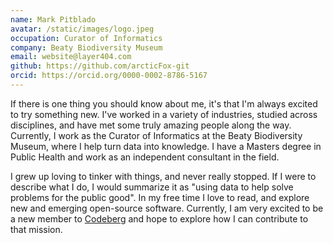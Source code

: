 ```yaml
---
name: Mark Pitblado
avatar: /static/images/logo.jpeg
occupation: Curator of Informatics
company: Beaty Biodiversity Museum
email: website@layer404.com
github: https://github.com/arcticFox-git
orcid: https://orcid.org/0000-0002-8786-5167
---
```


If there is one thing you should know about me, it's that I'm always excited to try something new. I've worked in a variety of industries, studied across disciplines, and have met some truly amazing people along the way. Currently, I work as the Curator of Informatics at the Beaty Biodiversity Museum, where I help turn data into knowledge. I have a Masters degree in Public Health and work as an independent consultant in the field.

I grew up loving to tinker with things, and never really stopped. If I were to describe what I do, I would summarize it as "using data to help solve problems for the public good". In my free time I love to read, and explore new and emerging open-source software. Currently, I am very excited to be a new member to [Codeberg](https://codeberg.org) and hope to explore how I can contribute to that mission.
